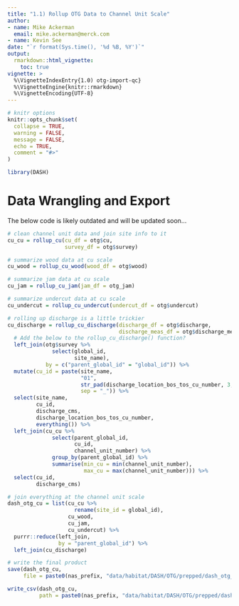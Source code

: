 ```yaml
---
title: "1.1) Rollup OTG Data to Channel Unit Scale"
author: 
- name: Mike Ackerman
  email: mike.ackerman@merck.com
- name: Kevin See
date: "`r format(Sys.time(), '%d %B, %Y')`"
output: 
  rmarkdown::html_vignette:
    toc: true
vignette: >
  %\VignetteIndexEntry{1.0) otg-import-qc}
  %\VignetteEngine{knitr::rmarkdown}
  %\VignetteEncoding{UTF-8}
---
```


```r
# knitr options
knitr::opts_chunk$set(
  collapse = TRUE,
  warning = FALSE,
  message = FALSE,
  echo = TRUE,
  comment = "#>"
)

```

```r
library(DASH)
```

# Data Wrangling and Export

The below code is likely outdated and will be updated soon...

```r
# clean channel unit data and join site info to it
cu_cu = rollup_cu(cu_df = otg$cu,
                  survey_df = otg$survey)

```

```r
# summarize wood data at cu scale
cu_wood = rollup_cu_wood(wood_df = otg$wood)

# summarize jam data at cu scale
cu_jam = rollup_cu_jam(jam_df = otg_jam)

# summarize undercut data at cu scale
cu_undercut = rollup_cu_undercut(undercut_df = otg$undercut)

```

```r
# rolling up discharge is a little trickier
cu_discharge = rollup_cu_discharge(discharge_df = otg$discharge,
                                   discharge_meas_df = otg$discharge_measurements) %>%
  # Add the below to the rollup_cu_discharge() function?
  left_join(otg$survey %>%
              select(global_id,
                     site_name),
            by = c("parent_global_id" = "global_id")) %>%
  mutate(cu_id = paste(site_name,
                       "01",
                       str_pad(discharge_location_bos_tos_cu_number, 3, pad = "0"),
                       sep = "_")) %>%
  select(site_name,
         cu_id,
         discharge_cms,
         discharge_location_bos_tos_cu_number,
         everything()) %>%
  left_join(cu_cu %>%
              select(parent_global_id,
                     cu_id,
                     channel_unit_number) %>%
              group_by(parent_global_id) %>%
              summarise(min_cu = min(channel_unit_number),
                        max_cu = max(channel_unit_number))) %>%
  select(cu_id,
         discharge_cms)

```

```r
# join everything at the channel unit scale
dash_otg_cu = list(cu_cu %>%
                     rename(site_id = global_id),
                   cu_wood,
                   cu_jam,
                   cu_undercut) %>%
  purrr::reduce(left_join,
                by = "parent_global_id") %>%
  left_join(cu_discharge)

```

```r
# write the final product
save(dash_otg_cu,
     file = paste0(nas_prefix, "data/habitat/DASH/OTG/prepped/dash_otg_cu.rda"))

write_csv(dash_otg_cu,
          path = paste0(nas_prefix, "data/habitat/DASH/OTG/prepped/dash_otg_cu.csv"))

```
